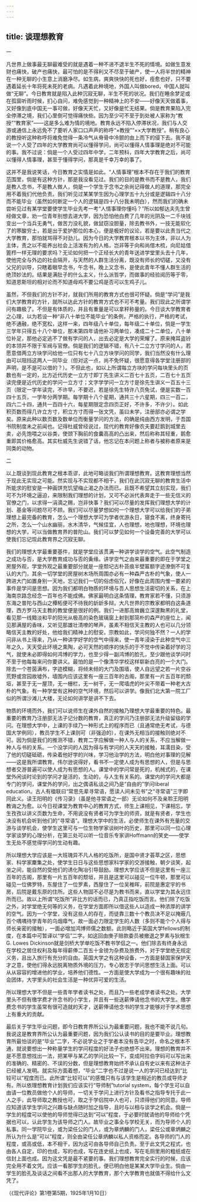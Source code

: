 ```yaml
---
---
---
```

title: 谈理想教育
---




一

凡世界上做事最无聊最难受的就是遇着一种不进不退半生不死的情境。如做生意发财也痛快，破产也痛快，最可怕的是不得利又不尽至于破产，使一人将半世的精神在一种无聊的小生意上消磨净尽。如生病，爽爽快快的死也好，痊愈也好，只不要遇着延长十年将死未死的老病。凡遇着此种境地，外国人叫做bored，中国人就叫做“无聊”。今日教育就是陷入此种沉寂无聊，半生不死的状况。我们在睡余梦足或在孤窗听雨时候，扪心自问，难免感觉到一种精神上的不安——好像天天做着事，又好像到底中国无一事可做，好像天天忙，又好像是忙无结果。倘是教育果陷入完全停滞之境，我们心里倒可觉得痛快些。因为至少可不至于到处被人家称为“教授”“教育家”——这是多么难为情的境地。教育永远不陷入停滞状况，我们与人交游或通信上永远免不了要听人家口口声声的称呼“×教授”“××大学教授”。稍有良心的教授听这种称呼将难免觉得一条冷气从脊骨中冷颤的由上而下的侵下去。我不是说一个人受了四年的大学教育尚可以懂得学问，尚可以懂得人情事理是绝对不可能的事。我不过说：倘是一个人受过四年中学，二年预科，四年大学教育之后，尚可以懂得人情事理，甚至于懂得学问，那真是千幸万幸的事了。

这并不是我说笑话，今日教育之实情是如此。“人情事理”根本不存在于我们的教育范围里，倘是有这种方针，那是我没看见过。我们的目的是教书而不是教人，我们是教人念书，不是教人做人，倘是一个学生于念书之余尚记得做人的道理，那完全用不着我们代他负责。我们听见过某某学生因为心理学五十九分或是逻辑四十八分而不能毕业（虽然如何断定一个人的逻辑是四十八分我未明白），然而我们的确未尝听见过有某学堂要使学生毕业先考一考“人情事理你懂吗？”所以如郁达夫先生曾经做文章，劝一位青年别想去进大学，因为恐怕他白费了几年的光阴及一二千块钱变出一个当兵无勇气，做苦力没礼貌，做鼠窃没胆量，除去教书外，一技无能软化了的寒酸穷士，若是出于爱护那位的本心，便是极好的议论，若是要以此责当代之大学教育，那怕就骂得不对劲儿。因为今日的大学教育根本以书为主体，非以人为主体，责之以不能养出社会上活泼有为的人格，岂非等于向和尚借木梳，向尼姑借篦栉一样无理的要求吗？无论如何把一个正经长大的青年送进学堂里头去十几年，使他完全与外边的社会隔开，与天然的人群生活分离，既没有师长的切磋，又没有父兄的训导，只瞎着眼早念书，午念书，晚上又念书，是使此青年不懂人群生活的绝顶妙法的。结果是满肚子的什么主义，什么派哲学，而做事的经验阅历等于零，知道恩斯坦的相对论而不知道母鸡不要公鸡是否可以生鸡子儿。

虽然，不但我们的方针不对，就我们所用的教育方式也很可怀疑。倘是“学问”是我们大学教育的方针，就所以达此方针的教育方式也不可不考量。我们现此之所谓学问有趣极了。不但是有体质的，并且有重量是可以拿秤称量的。今日谈大学教育者之心理，以为若设一种“非八十单位不能毕业”的条例，严格的执行，严格的考试，绝不通融，绝不宽松，这样一来，四年级八十单位，每年级二十单位，倘是一学生三学年只得五十八个单位，那末第四年请他补习两单位，凑成二十二单位，八十单位补足，那他必定逃不了做有学问的人，出去必定是大学的荣耀了。原来掩耳盗铃的本领并不限于军阀与官僚。倘是我们的逻辑不错，有八十二立方寸学问的人，若愿意借两立方块学问给他一位只有七十八立方块学问的同学，我们当然没有什么理由可以阻挡这两人一同毕业（但对这一点，尚不免怀疑，很愿意得各学堂注册部的声明，是不是可以借的？）。不但此也，如以上所谓每立方块的学问每块里头的页数也有一定的，比方近代历史一立方寸即丁先生讲义二百七十五页，二百七十五页读完便是近代历史的学问一立方寸；文字学学问一立方寸是徐先生讲义一百五十三页（限定一学年读完，不许早，不要迟，若是徐先生特许八页免试，便是实数一百四十五页，一学年分两学期。每学期十八个星期，通共三十六星期，四三一百二，四六二十四，通共一百四十六，每星期限定念四页正好，不许多，不许少）。如此积页数而得几许立方寸，积立方寸而得一张文凭，虽曰未学，注册部亦必谓之学矣。原来此种以数页数及数单位而衡量学问的方法，的确是纯由西方发明，于吾国书院制度未之前闻也。记得杜威曾经说过，现代的教育好像农夫要赶鹅到城里去卖，必先饱喂之以谷类，使颈下胸前的食囊高高的凸出来，然后称称其轻重，鹅愈重即其价格愈高。其实杜威先生说错了话，他忘记在本问题上称者与被称者原来是同类的动物。

二

以上既谈到现此教育之根本乖谬，此地可略谈我们所谓理想教育。这教育理想当然于现此无实现之可能。然实现与不实现都不相干，我们在此沉寂无聊的教育生活中所能求的慰安是一种画饼充饥望梅止渴之办法而已。且既不希望其立刻实现，我们可不为环境之逼迫，来限制我们理想的计划，又可不必派代表奔走于一些无信义的官僚之门，以求得一涓滴之赐，岂非快事？我们可以尽量的发挥我们理想大学的计划、基金等问题尽可不顾。我们可以尽量梦想如何一个理想大学可以给我们的子弟理想上最完备的教育，怎么一个理想大学可为学者优游永日，寝食不离，终身寄托之所，怎么一个山水幽丽，水木清华，气候佳宜，人也理想，地也理想，环境也理想的大学，可以当做教育界的普陀山。我们可以梦见如何一个设备完善的大学可以使我们忘记现此教育界之沉寂无聊。

我们的理想大学最重要基件，就是学堂应该贯满一种讲学谈学的空气。此空气制造之成功与否，是大学教育成功与否的夤缘。讲学空气之由来最重要的即在于学堂之房屋外观，学堂外观之最重要部分就是一座颓圮古朴苔痕半壁匾额字迹潦倒不可复认的大门，其余一切学堂的房屋树木场所周围亦必有一种森严古朴的气象，使人一跨进大门如置身别一天地，忘记我们一切的俗虑俗冗，好像在此周围内惟一要紧的事件是学问是思想。因为我们都明白物质的环境与吾人思想生活密切的关系，在上海南京路念经念一百年也不能成佛。佛家最明白这条情理，教育家若不懂，只须游东海之普陀与西山之橝柘便可不待我的龂龂多辩。大凡世界的宗教家都明白这条道理，西方罗马天主教的教堂便是很好的例。我们一进那高耸巍立深邃黝黑的礼堂，看见那一线黯淡和平的阳光从极高的染色玻璃窗上射到那简朴的森严的座位上，闻见那满屋的香味，又听见那雄壮清嘹的琴声，虽素不相信天主教的人也可以几分领略信天主教的好处，他给我们精神上的慰安。宗教如此，学问何独不然？一人的学问非从书上得来，乃从一种讲学好学的空气中得来，使一青年浸染于此种空气中三年之久，天天受此环境之熏陶，必可天然的顺序的快乐的于不觉中传染着好学的习气，就使未必即得如何鸿博的学力，也至少得一副鸿博的脸孔，至少跟他谈学问时不至于他每每来问你要讲义。最怕的是一个像清华学校这样崭新白亮的一个大门。除去一个苍茵满布，字迹模糊，将倾未倾的大门及围墙，使人自远望之若一片空谷荒野或宫园故墟外，墙围内应该这里有一座三百年的古阁，那里有一片五百年的颓垣，甚至于无一屋顶，无一栅栏，无一树干，无一爬墙虎的叶尖不带着一种老大古朴的气象。有一种学堂有这种的空气环境，然后可以讲学。像我们北大第一院工厂似的所谓沙滩儿大楼，无论如何讲学是讲不下去。

物质的环境而外，我们可以说师生在课外自然的接触乃理想大学最重要的特色。最重要的教育乃注册部无法子记分数的教育，真正的学问乃注册部无法升级留级的学问。在理想大学中，上课的手续乃一种形式上的程序而已（且通常绝无考试，与德国大学例同），教员学生不上课则可（非强迫的），在课外无相当的接触则绝对不可。因为倘是我们的推测不错，教育二字应解做一种人与人的关系，不应当解做一种人与书的关系。一个没学问的人因为得与有学问的人天天的接触，耳濡目染，受了他的切磋砥砺，传染着他好学的兴味，学习他治学的方法，明白他对事理的见解——这是我所谓教育。伟尔逊说得好，看书不一定使人成为有思想的人，但是与思想者交游普遍可以使人成为有思想的人。课堂中的学问常是死的，机械式的，在课堂外闲谈时论到的学问才是活的，生动的，与人生有关系的。课堂内的学问大都是专门的学问，课堂外的学问，出之偶语私谈之间乃是“自由的”学问liberal education。古人有楹联曰“常思先辈寻常语，愿读人间未见书”之“寻常语”三字即同此义。读王阳明的《传习录》（虽是他寻常语之一部）无论如何不及亲聆王阳明教诲之为愈。以今日视课堂为教育中心的教育方式，师生上课相见，下课相忘，学生孜孜以讲义页数为生命，不用说没有贤者可为学生的师资，就是有贤者，学生也决没有机会听到他们的“寻常语”。理想大学中的生活，必使师生在课外有充量的交游与谈学机会，使学生这里可与一位生物学家谈树叶的历史，那里可以同一位心理学家谈梦的心理分析，在第三处可以听一位音乐专家讲Hoffmann的笑史——使学生无处不感觉得学问的生动有趣。

所以理想大学应该是一大班瑰异不凡人格的吃饭所，是国中贤才荟萃之区，思想家、科学家麇集之处，使学生日日与这些思想家科学家的交游接触，朝夕谈笑，起坐之间，能自然的受他们的诱化陶冶引导鼓励。理想大学应该不但是这里有一座三百年的古阁，那里有一片五百年的颓垣，并且是这里可以碰见一位牛顿，那里可以碰见一位佛罗特，东屋住了一位罗素，西屋住了一位吴稚晖，前院是惠定宇的书房，后院是戴东原的住所。这些人物固不必尽是为教书而来，直以学堂为其永远住所而已。故以上所谓“吃饭所”非比方的话而已，乃真正指吃饭而言。他们除了吃饭之外，对学堂绝无何等的义务，在学堂方面即所以借这些人以造成一种浓厚的讲学的空气。因为一个学堂，没有这些人的存在，而徒靠三数十个教员决不足以掩蔽几百个喁喁待学青年的乌烟瘴气，故一面必力限定学生的人数（多则不能个个人得与师长亲密的接触），一面必增加鸿博师儒之数额。此则略近于英国大学fellows的制度，在本篇中可暂译以“学侣”二字。如这回由庚子赔款委员被撤退之罗素与狄根生G. Lowes Dickinson就是剑桥大学单吃饭不教书学侣之一。他们除去有终身永远在学校之居住权利及每年得薪俸二百五十金镑为杂费及旅费外，对于学堂绝无规定义务，且出入旅行有充分的自由。英国大学之有这种设备，一方面是替国家保护天才之意，使他们得永远脱离物质外境的压力，专心致志于学问思想生活上面。可以从从容容的增进他的学业，培养他们德性。一方面是使大学成为一个很有趣味的社会团体，大学里头的社会生活是一种优异可爱的生活。

所以理想大学不但是一些青年学者读书之处，而且乃一些老成学者读书之处。大学里头不但有缴学费才许念书的小学生，并且有一些送薪俸请他念书的大学生。缴学费念书的学生虽常有很可造就的天才，送薪俸请他念书的学生才能够对于学术思想上有重大的贡献。

最后关于学生毕业问题，即今日教育界所公认为最重要问题，我也不能不说几句。我说这是教育界所公认为最重要问题，因为我们公认读书的目的是要毕业。理想教育所最怕谈的是“毕业”二字，不必说学业之于学者本没有告毕之时，命名之根本不通，就说要想出一种称量学生的学问程度的好法子也绝想不出来。理想的教育并不是不愿意想找出一法，把某甲与某乙的学问比较一下，变成阿拉伯字码可以写出来的准确的、精密的、不误的分数，但是理想教育始终不承认自有史以来有这种法子已经被人发明。就实际方面着想，“毕业”二字也不过是说一人的学问已经达到“比较可以”程度而已。此所谓“比较可以”的感慨只有与该学生是相近的教员或导师才有。所以依理想教育计划我们应该实行“导师制”tutorial system，每个学生可以自由请一位教员做他个人的导师，一切关于学问上进行方针及看书之指导专托于此一人之手，此导师取之教授也可，取之于学侣院中人也可，只须得他们的同意。导师应知道该学生学问之兴趣与缺点随时加之指导，且时与以相与谈学之机会。倘是一学生的程度可以使他的导师觉得已达到“可以”程度，于必要时就请他的导师给个凭据也可以，认此学生为该导师之门人。故毕业之事全与学校无关，而为导师个人的私事。同一学院毕业，或为梁任公的门人，或为章炳麟的门人，梁任公或章炳麟之所认为什么是“可以”程度，则全由梁任公章炳麟以私人资格而定。各导师的门人的程度，或高或低，本不相干，因为这可由各导师自己负责。至于此文凭之程式，也由各人自定，印的也成，写的也成，写在连史纸上也成，写在毛厕里用的粗纸或在信封上面也成。因为这文凭是最不紧要的事。我们理想教育完全实行的时候，应该完全用不着文凭。应该一看那学生的脸孔，便已明白他是某某大学毕业生。倘由一学生的脸孔及谈话之间看不出那人的大学教育，那个大学教育也就值不得给什么文凭了。

（《现代评论》第1卷第5期，1925年1月10日）